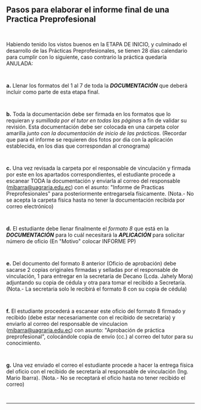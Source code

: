 ## Pasos para elaborar el informe final de una Practica Preprofesional

~~~
 
~~~
Habiendo tenido los vistos buenos en la ETAPA DE INICIO, y culminado el desarrollo de las Prácticas Preprofesionales, se tienen 28 días calendario para cumplir con lo siguiente, caso contrario la práctica quedaría ANULADA:
~~~
 
~~~
**a.** Llenar los formatos del 1 al 7 de toda la ***DOCUMENTACIÓN*** que deberá incluir como parte de esta etapa final.
~~~
 
~~~
**b.** Toda la documentación debe ser firmada en los formatos que lo requieran y *sumillada por el tutor en todas las páginas* a fin de validar su revisión. Esta documentación debe ser colocada en una carpeta color amarilla *junto con la documentación de inicio de las prácticas*. (Recordar que para el informe se requieren dos fotos por dia con la aplicación establecida, en los dias que correspondan al cronograma)
~~~
 
~~~
**c.** Una vez revisada la carpeta por el responsable de vinculación y firmada por este en los apartados correspondientes, el estudiante procede a escanear TODA la documentación y enviarla al correo del responsable (mibarra@uagraria.edu.ec) con el asunto: "Informe de Practicas Preprofesionales" para posteriormente entregarsela físicamente. (Nota.- No se acepta la carpeta física hasta no tener la documentación recibida por correo electrónico)
~~~
 
~~~
**d.** El estudiante debe llenar finalmente el *formato 8* que está en la ***DOCUMENTACIÓN*** para lo cuál necesitará la ***APLICACIÓN*** para solicitar número de oficio (En "Motivo" colocar INFORME PP)
~~~
 
~~~
**e.** Del documento del formato 8 anterior (Oficio de aprobación) debe sacarse 2 copias originales firmadas y selladas por el responsable de vinculación, 1 para entregar en la secretaría de Decano (Lcda. Jahely Mora) adjuntando su copia de cédula y otra para tomar el recibido a Secretaría. (Nota.- La secretaria solo le recibirá el formato 8 con su copia de cédula)
~~~
 
~~~
**f.** El estudiante procederá a escanear este oficio del formato 8 firmado y recibido (debe estar necesariamente con el recibido de secretaría) y enviarlo al correo del responsable de vinculacion (mibarra@uagraria.edu.ec) con asunto: "Aprobación de práctica preprofesional", colocándole copia de envío (cc.) al correo del tutor para su conocimiento.
~~~
 
~~~
**g.** Una vez enviado el correo el estudiante procede a hacer la entrega física del oficio con el recibido de secretaría al responsable de vinculación (Ing. Mario Ibarra). (Nota.- No se receptará el oficio hasta no tener recibido el correo)
~~~
 
~~~
---